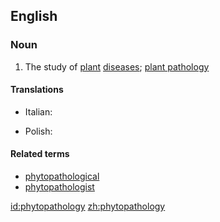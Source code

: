 ==English==

===Noun===
{{wikipedia}}
{{en-noun|-}}

# The study of [[plant]] [[disease]]s; [[plant pathology]]

====Translations====
{{trans-top|study of plant diseases}}
* Italian: {{t-|it|fitopatologia|f}}
{{trans-mid}}
* Polish: {{t-|pl|fitopatologia|f}}
{{trans-bottom}}

====Related terms====
* [[phytopathological]]
* [[phytopathologist]]

[[id:phytopathology]]
[[zh:phytopathology]]